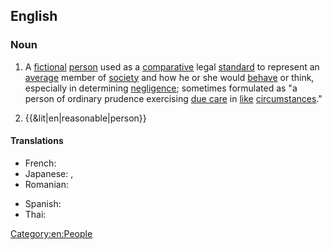 {{also|reasonable-person}}
==English==
{{wikipedia|Reasonable man}}

===Noun===
{{en-noun|s|reasonable people}}

# {{lb|en|legal}} A [[fictional]] [[person]] used as a [[comparative]] legal [[standard]] to represent an [[average]] member of [[society]] and how he or she would [[behave]] or think, especially in determining [[negligence]]; sometimes formulated as "a person of ordinary prudence exercising [[standard of care|due care]] in [[like]] [[circumstances]]."
# {{&lit|en|reasonable|person}}

====Translations====
{{trans-top|a fictional person used as a comparative legal standard to represent an average member of society}}
* French: {{t+|fr|personne raisonnable|f}}
* Japanese: {{t|ja|通常人|tr=tsūjōjin}}, {{t|ja|一般人|tr=ippanjin}}
* Romanian: {{t|ro|persoană rezonabilă}}
{{trans-mid}}
* Spanish: {{t|es|persona razonable|f}}
* Thai: {{t+|th|วิญญูชน}}
{{trans-bottom}}

[[Category:en:People]]